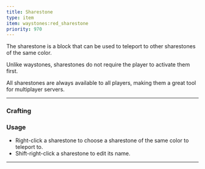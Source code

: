 ```yaml
---
title: Sharestone
type: item
item: waystones:red_sharestone
priority: 970
---
```



The sharestone is a block that can be used to teleport to other sharestones of the same color. 

Unlike waystones, sharestones do not require the player to activate them first.

All sharestones are always available to all players, making them a great tool for multiplayer servers.

---

### Crafting

<RecipeContainer>
    <CraftingRecipe recipe="waystones:black_sharestone" />
    <CraftingRecipe recipe="waystones:blue_sharestone" />
    <CraftingRecipe recipe="waystones:brown_sharestone" />
    <CraftingRecipe recipe="waystones:cyan_sharestone" />
    <CraftingRecipe recipe="waystones:gray_sharestone" />
    <CraftingRecipe recipe="waystones:green_sharestone" />
    <CraftingRecipe recipe="waystones:light_blue_sharestone" />
    <CraftingRecipe recipe="waystones:light_gray_sharestone" />
    <CraftingRecipe recipe="waystones:lime_sharestone" />
    <CraftingRecipe recipe="waystones:magenta_sharestone" />
    <CraftingRecipe recipe="waystones:orange_sharestone" />
    <CraftingRecipe recipe="waystones:pink_sharestone" />
    <CraftingRecipe recipe="waystones:purple_sharestone" />
    <CraftingRecipe recipe="waystones:red_sharestone" />
    <CraftingRecipe recipe="waystones:yellow_sharestone" />
</RecipeContainer>

### Usage

-   Right-click a sharestone to choose a sharestone of the same color to teleport to.
-   Shift-right-click a sharestone to edit its name.

---